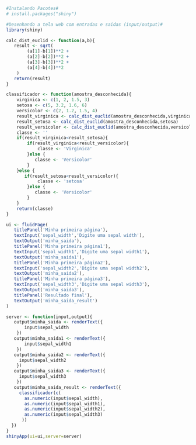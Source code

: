 ```{r}
#Instalando Pacotes#
# install.packages("shiny")

#Desenhando a tela web com entradas e saidas (input/output)#
library(shiny)

calc_dist_euclid <- function(a,b){
   result <- sqrt(
        (a[1]-b[1])**2 + 
        (a[2]-b[2])**2 + 
        (a[3]-b[3])**2 + 
        (a[4]-b[4])**2
    ) 
   return(result)
}

classificador <- function(amostra_desconhecida){
    virginica <- c(1, 2, 1.5, 3)
    setosa <- c(5, 3.2, 1.6, 6)
    versicolor <- c(2, 1.2, 1.5, 4)
    result_virginica <- calc_dist_euclid(amostra_desconhecida,virginica)
    result_setosa <- calc_dist_euclid(amostra_desconhecida,setosa)
    result_versicolor <- calc_dist_euclid(amostra_desconhecida,versicolor)
    classe <- ''
    if(result_virginica<result_setosa){
        if(result_virginica<result_versicolor){
            classe <- 'Virginica'
        }else {
           classe <- 'Versicolor'
        }
    }else {
       if(result_setosa<result_versicolor){
            classe <- 'setosa'
        }else {
           classe <- 'Versicolor'
        }
    }
    return(classe)
}

ui <- fluidPage(
   titlePanel('Minha primeira página'),
   textInput('sepal_width','Digite uma sepal width'),
   textOutput('minha_saida'),
   titlePanel('Minha primeira página1'),
   textInput('sepal_width1','Digite uma sepal width1'),
   textOutput('minha_saida1'),
   titlePanel('Minha primeira página2'),
   textInput('sepal_width2','Digite uma sepal width2'),
   textOutput('minha_saida2'),
   titlePanel('Minha primeira página3'),
   textInput('sepal_width3','Digite uma sepal width3'),
   textOutput('minha_saida3'),
   titlePanel('Resultado final'),
   textOutput('minha_saida_result')
)

server <- function(input,output){
   output$minha_saida <- renderText({
       input$sepal_width
    })
   output$minha_saida1 <- renderText({
       input$sepal_width1
    })
   output$minha_saida2 <- renderText({
     input$sepal_width2
    })
   output$minha_saida3 <- renderText({
     input$sepal_width3
    })
   output$minha_saida_result <- renderText({
     classificador(c(
       as.numeric(input$sepal_width),
       as.numeric(input$sepal_width1),
       as.numeric(input$sepal_width2),
       as.numeric(input$sepal_width3)
      ))
  })
}
shinyApp(ui=ui,server=server)

```

